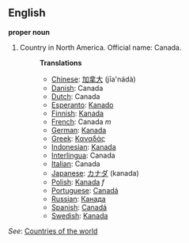 ==English==

'''proper noun'''

# Country in North America. Official name: Canada.
#:'''Translations'''
#:*[[Chinese]]: [[加拿大]] (jīa'nádà)
#:*[[Danish]]: Canada
#:*[[Dutch]]: Canada
#:*[[Esperanto]]: [[Kanado]]
#:*[[Finnish]]: [[Kanada]]
#:*[[French]]: Canada ''m''
#:*[[German]]: [[Kanada]]
#:*[[Greek]]: [[Καναδάς]]
#:*[[Indonesian]]: [[Kanada]]
#:*[[Interlingua]]: Canada
#:*[[Italian]]: Canada
#:*[[Japanese]]: [[カナダ]] (kanada)
#:*[[Polish]]: [[Kanada]]  ''f''
#:*[[Portuguese]]: [[Canadá]]
#:*[[Russian]]: [[Канада]]
#:*[[Spanish]]: [[Canadá]]
#:*[[Swedish]]: [[Kanada]]

''See'': [[Countries of the world]]